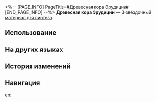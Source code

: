 <%-- [PAGE_INFO]
PageTitle=#Древесная кора Эрудиции#
[END_PAGE_INFO] --%>
{{Предмет Инфобокс
|id          = 182006
|Изображение = Предмет Древесная кора Эрудиции.png
|Тип         = Материал для синтеза
|Инвентарь   = Другие материалы
|Редкость    = 3
|Эффект      = 
|Описание    = Материал для синтеза уровня 3
|Источник1   = [[Поселение роботов: автоматоны и другие противники]]
}}
{{Описание|Кажется, эта высушенная кора обладает силой Эрудиции.<br />Её складки рассказывают о прошедших годах и мудрости природы.<br />Она говорит гораздо больше, когда её измельчают в целлюлозу, используемую для изготовления бумаги.<br /><br />''«Мудрость человечества заключена в одном этом слове».''}}
'''Древесная кора Эрудиции''' — 3-звёздочный [[Материалы для синтеза|материал для синтеза]].

==Использование==
{{Используется в создании}}

==На других языках==
{{На других языках
|en   = Tree Bark of Erudition
|zhs  = 智识树皮
|zht  = 智識樹皮
|ja   = 知恵の樹皮
|ko   = 지식의 나무껍질
|es   = Corteza de árbol de la Erudición
|fr   = Écorce d'arbre de l'Érudition
|ru   = Древесная кора Эрудиции
|th   = Tree Bark of Erudition
|vi   = Vỏ Cây Tri Thức
|de   = Baumrinde der Gelehrsamkeit
|id   = Tree Bark of Erudition
|pt   = Casca de Árvore da Erudição
}}

==История изменений==
{{История изменений|3.5}}

==Навигация==
{{Материалы синтеза Навбокс}}

[[en:]]